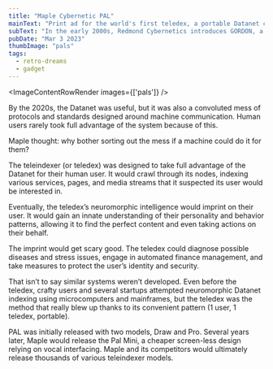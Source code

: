 ```yaml
---
title: "Maple Cybernetic PAL"
mainText: "Print ad for the world's first teledex, a portable Datanet communicator with an integrated artificial assistant."
subText: "In the early 2000s, Redmond Cybernetics introduces GORDON, a series of interfacer robots."
pubDate: "Mar 3 2023"
thumbImage: "pals"
tags:
  - retro-dreams
  - gadget
---
```



<ImageContentRowRender 
  images={['pals']}
/>

<TextContentRow>
  By the 2020s, the Datanet was useful, but it was also a convoluted mess of protocols and standards designed around machine communication. Human users rarely took full advantage of the system because of this.

  Maple thought: why bother sorting out the mess if a machine could do it for them?

  The teleindexer (or teledex) was designed to take full advantage of the Datanet for their human user. It would crawl through its nodes, indexing various services, pages, and media streams that it suspected its user would be interested in.

  Eventually, the teledex’s neuromorphic intelligence would imprint on their user. It would gain an innate understanding of their personality and behavior patterns, allowing it to find the perfect content and even taking actions on their behalf.

  The imprint would get scary good. The teledex could diagnose possible diseases and stress issues, engage in automated finance management, and take measures to protect the user’s identity and security.

  That isn’t to say similar systems weren’t developed. Even before the teledex, crafty users and several startups attempted neuromorphic Datanet indexing using microcomputers and mainframes, but the teledex was the method that really blew up thanks to its convenient pattern (1 user, 1 teledex, portable).

  PAL was initially released with two models, Draw and Pro. Several years later, Maple would release the Pal Mini, a cheaper screen-less design relying on vocal interfacing. Maple and its competitors would ultimately release thousands of various teleindexer models.
</TextContentRow>

